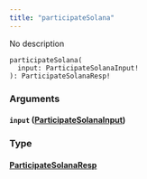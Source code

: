 ```yaml
---
title: "participateSolana"
---
```


No description

```
participateSolana(
  input: ParticipateSolanaInput!
): ParticipateSolanaResp!

```

### Arguments[](#arguments "Direct link to heading")

#### `input` ([ParticipateSolanaInput](/developer/graphql-api/references/inputs/participate-solana-input))[](#input-participatesolanainput "Direct link to heading")

### Type[](#type "Direct link to heading")

#### [ParticipateSolanaResp](/developer/graphql-api/references/objects/participate-solana-resp)[](#participatesolanaresp "Direct link to heading")
